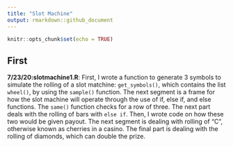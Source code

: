 ```yaml
---
title: "Slot Machine"
output: rmarkdown::github_document
---
```


```r
knitr::opts_chunk$set(echo = TRUE)

```

## First

**7/23/20:slotmachine1.R**: First, I wrote a function to generate 3 symbols to simulate the rolling of a slot matchine: `get_symbols()`, which contains the list `wheel()`, by using the `sample()` function. The next segment is a frame for how the slot machine will operate through the use of if, else if, and else functions. The `same()` function checks for a row of three. The next part deals with the rolling of bars with `else if`. Then, I wrote code on how these two would be given payout. The next segment is dealing with rolling of "C", otherwise known as cherries in a casino. The final part is dealing with the rolling of diamonds, which can double the prize. 